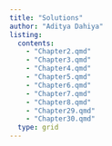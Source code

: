 ```yaml
---
title: "Solutions"
author: "Aditya Dahiya"
listing:
  contents:
    - "Chapter2.qmd"
    - "Chapter3.qmd"
    - "Chapter4.qmd"
    - "Chapter5.qmd"
    - "Chapter6.qmd"
    - "Chapter7.qmd"
    - "Chapter8.qmd"
    - "Chapter29.qmd"
    - "Chapter30.qmd"
  type: grid
---
```

